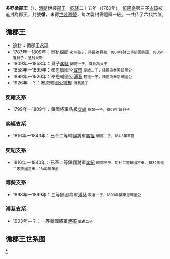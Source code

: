'''多罗循郡王'''（{{lang-mnc|ᡩᠣᡵᠣᡳ <br>ᠵᡠᠯᡠᠩᡤᠠ <br>ᡤᡳᠶᡡᠨ <br>ᠸᠠᠩ|v=doroi julungga giyūn wang}}），[[清朝|清朝]]世袭[[郡王|郡王]]。[[乾隆|乾隆]]二十五年（1760年），[[乾隆帝|乾隆帝]]第三子[[永璋|永璋]]被追封為郡王，封號'''循'''，未得[[世袭罔替|世袭罔替]]，每次襲封需遞降一級，一共传了六代六位。

==循郡王==
*追封：循郡王[[永璋|永璋]] 
*1787年—1809年：貝勒[[綿懿|綿懿]] <small>永璋養子，降爵為貝勒，1804年降二等鎮國將軍，1805年進貝子，追封貝勒</small>
*1809年—1858年：貝子[[奕緒|奕緒]] <small>綿懿一子，降爵為貝子</small>
*1858年—1899年：奉恩鎮國公[[載遷|載遷]] <small>奕緒二子，降爵為奉恩鎮國公</small>
*1899年—1926年：奉恩輔國公[[溥葵|溥葵]] <small>載遷一子，降爵為奉恩輔國公</small>
*1926年—？：奉恩輔國公[[毓槮|毓槮]] <small>溥葵養子</small>

===奕緒支系===
*1799年—1809年：鎮國將軍品級[[奕緒|奕緒]] <small>綿懿一子，1809年襲貝子</small>

===奕經支系===
*1816年—1843年：已革二等輔國將軍[[奕經|奕經]] <small>綿懿二子，1843年革爵</small>

===奕紀支系===
*1816年—1840年：已革二等鎮國將軍[[奕紀|奕紀]] <small>綿懿三子，初封二等輔國將軍，1832年進二等鎮國將軍，1840年革爵</small>

===溥葵支系===
*1898年—1899年：三等鎮國將軍[[溥葵|溥葵]] <small>載遷一子，1899年襲奉恩輔國公</small>

===溥荃支系===
*1903年—？：一等輔國將軍[[溥荃|溥荃]] <small>載遷二子</small>

==循郡王世系图==
<center>
{{chart/start}}
{{chart |border=0 |:| ado |ado=过继}}
{{chart |Yz |Yjf|Yif|Pqf|Yz ='''循郡王'''|boxstyle_Yz =background-color: #FF8033;|Yjf=奕經支系|boxstyle_Yjf=background-color: #007FFF;|Yif=奕紀支系|boxstyle_Yif=background-color: #AFDFE4;|Pqf=溥荃支系|boxstyle_Pqf=background-color: #66FF00;}}
{{chart | |}}
{{chart | |,|-|-|-|-|.| | | | | | | | | | | | | | | | |}}
{{chart |Yz | | |Yx | | | | | | | | | | | | | | | | | |Yz='''循郡王'''永璋<br>1735-1760|Yx=成哲親王[[永瑆|永瑆]]|boxstyle_Yz =background-color: #FF8033;}}
{{chart | |L|~|~|~|7|!| | | | | | | | | | | | | | | | |}}
{{chart | | | | | |My | | | | | | | | | | | | | | | | |My='''贝勒'''[[綿懿|綿懿]]<br>1771-'''1787-1809'''|boxstyle_My =background-color: #FF8033;}}
{{chart | | | | | | |)|-|-|-|-|v|-|-|-|-|.| | | | | | |}}
{{chart | | | | | |Yx | | |Yj | | |Yi | | | | | | | | |Yx='''贝子'''[[奕緒|奕緒]]<br>1791-'''1809-1858'''|boxstyle_Yx =background-color: #FF8033;|Yj=已革二等輔國將軍[[奕經|奕經]]<br>1791-'''1816-1843'''-1853|boxstyle_Yj =background-color: #007FFF;|Yi=已革二等輔國將軍[[奕紀|奕紀]]<br>1797-'''1816-1840'''-1863|boxstyle_Yi =background-color: #AFDFE4;}}
{{chart | | | | | | |!| | | | |L|~|~|~|~|t|~|~|~|~|~|7|}}
{{chart | | | | | | |!| | | | | | | | | |)|-|-|-|-|.|:|}}
{{chart | | | | | |Zq | | | | | | | |Zx | | |Zk | | | |Zq='''奉恩鎮國公'''[[載遷|載遷]]<br>1849-'''1858-1899'''|boxstyle_Zq =background-color: #FF8033;|Zx=[[載䥵|載䥵]]<br>1821-1872|boxstyle_Zx =background-color: #AFDFE4;|Zk=[[載鏗|載鏗]]<br>1826-1871|boxstyle_Zk =background-color: #007FFF;}}
{{chart | | | | | | |)|-|-|-|-|.| | | | |!| | | | |!| |}}
{{chart | | | | | |Pk | | |Pq | | |Pg | | |Pd | | | | |Pk='''奉恩輔國公'''[[溥葵|溥葵]]<br>1873-'''1899-1926'''|boxstyle_Pk =background-color: #FF8033;|Pq=一等輔國將軍[[溥荃|溥荃]]<br>1878-'''1903-?'''|boxstyle_Pq =background-color: #66FF00;|Pg=[[溥顧|溥顧]]<br>1844-1902|boxstyle_Pg =background-color: #AFDFE4;|Pd=[[溥㟋|溥㟋]]<br>1848-1903|boxstyle_Pd =background-color: #007FFF;}}
{{chart | | | | | | |L|~|~|~|7|!| | | | |!| | | | |!| |}}
{{chart | | | | | | |,|-|-|-|*|(| | | | |!| | | | |!| |}}
{{chart | | | | | |Yg | | |Yc | | |Yf | | |Yp | | | | |Yg=[[毓桂|毓桂]]<br>1906-?|boxstyle_Yg =background-color: #66FF00;|Yc='''奉恩輔國公'''[[毓槮|毓槮]]<br>1913-'''1926-?'''|boxstyle_Yc =background-color: #FF8033;|Yf=[[毓邠|毓邠]]<br>1870-?|boxstyle_Yf =background-color: #AFDFE4;|Yp=[[毓平|毓平]]<br>1881-?|boxstyle_Yp =background-color: #007FFF;}}
{{chart | | | | | | | | | | | | | | | | | | | | | |!| |}}
{{chart | | | | | | | | | | | | | | | | | | | | |Hy | |Hy=[[恆蔭|恆蔭]]<br>1909-?|boxstyle_Hy =background-color: #007FFF;}}
{{chart/end}}
</center>
{{清朝宗室郡王}}
[[Category:清朝郡王|*]]